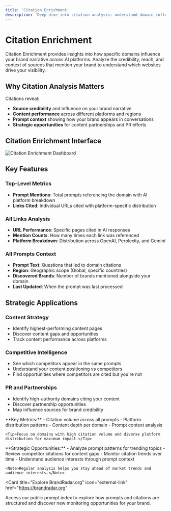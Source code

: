```yaml
---
title: 'Citation Enrichment'
description: 'Deep dive into citation analysis: understand domain influence, link performance, and prompt context for strategic brand intelligence'
---
```


# Citation Enrichment

Citation Enrichment provides insights into how specific domains influence your brand narrative across AI platforms. Analyze the credibility, reach, and context of sources that mention your brand to understand which websites drive your visibility.

## Why Citation Analysis Matters

Citations reveal:
- **Source credibility** and influence on your brand narrative
- **Content performance** across different platforms and regions
- **Prompt context** showing how your brand appears in conversations
- **Strategic opportunities** for content partnerships and PR efforts

## Citation Enrichment Interface

![Citation Enrichment Dashboard](/images/citations%20enrichment.png)

## Key Features

### Top-Level Metrics
- **Prompt Mentions**: Total prompts referencing the domain with AI platform breakdown
- **Links Cited**: Individual URLs cited with platform-specific distribution

### All Links Analysis
- **URL Performance**: Specific pages cited in AI responses
- **Mention Counts**: How many times each link was referenced
- **Platform Breakdown**: Distribution across OpenAI, Perplexity, and Gemini

### All Prompts Context
- **Prompt Text**: Questions that led to domain citations
- **Region**: Geographic scope (Global, specific countries)
- **Discovered Brands**: Number of brands mentioned alongside your domain
- **Last Updated**: When the prompt was last processed

## Strategic Applications

### Content Strategy
- Identify highest-performing content pages
- Discover content gaps and opportunities
- Track content performance across platforms

### Competitive Intelligence
- See which competitors appear in the same prompts
- Understand your content positioning vs competitors
- Find opportunities where competitors are cited but you're not

### PR and Partnerships
- Identify high-authority domains citing your content
- Discover partnership opportunities
- Map influence sources for brand credibility

<AccordionGroup>
  <Accordion icon="chart-line" title="Performance Analysis">
    **Key Metrics:**
    - Citation volume across all prompts
    - Platform distribution patterns
    - Content depth per domain
    - Prompt context analysis
    
    <Tip>Focus on domains with high citation volume and diverse platform distribution for maximum impact.</Tip>
  </Accordion>
  
  <Accordion icon="lightbulb" title="Content Discovery">
    **Strategic Opportunities:**
    - Analyze prompt patterns for trending topics
    - Review competitor citations for content gaps
    - Monitor citation trends over time
    - Understand audience interests through prompt context
    
    <Note>Regular analysis helps you stay ahead of market trends and audience interests.</Note>
  </Accordion>
</AccordionGroup>

<Card
  title="Explore BrandRadar.org"
  icon="external-link"
  href="https://brandradar.org"
>
  Access our public prompt index to explore how prompts and citations are structured and discover new monitoring opportunities for your brand.
</Card>
